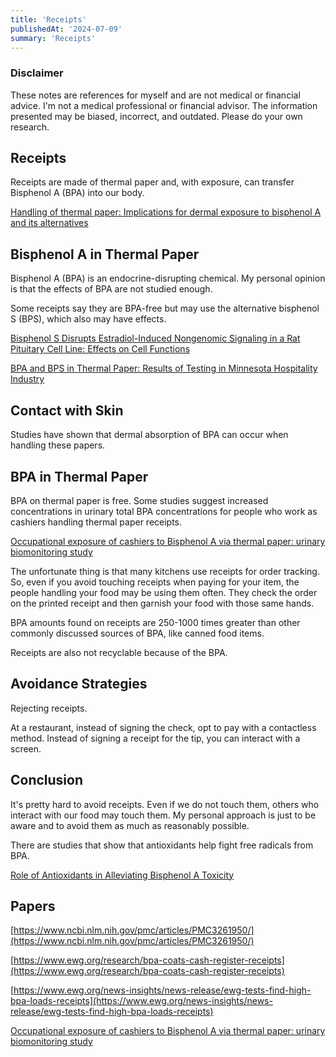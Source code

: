 ```yaml
---
title: 'Receipts'
publishedAt: '2024-07-09'
summary: 'Receipts'
---
```

### Disclaimer

These notes are references for myself and are not medical or financial advice. I'm not a medical professional or financial advisor. The information presented may be biased, incorrect, and outdated. Please do your own research.

## Receipts 

Receipts are made of thermal paper and, with exposure, can transfer Bisphenol A (BPA) into our body.

[Handling of thermal paper: Implications for dermal exposure to bisphenol A and its alternatives](https://www.ncbi.nlm.nih.gov/pmc/articles/PMC5453537/)

## Bisphenol A in Thermal Paper

Bisphenol A (BPA) is an endocrine-disrupting chemical. My personal opinion is that the effects of BPA are not studied enough.

Some receipts say they are BPA-free but may use the alternative bisphenol S (BPS), which also may have effects.

[Bisphenol S Disrupts Estradiol-Induced Nongenomic Signaling in a Rat Pituitary Cell Line: Effects on Cell Functions](https://ehp.niehs.nih.gov/doi/10.1289/ehp.1205826)

[BPA and BPS in Thermal Paper: Results of Testing in Minnesota Hospitality Industry](https://www.pca.state.mn.us/sites/default/files/p-p2s10-13.pdf)

## Contact with Skin

Studies have shown that dermal absorption of BPA can occur when handling these papers.

## BPA in Thermal Paper

BPA on thermal paper is free. Some studies suggest increased concentrations in urinary total BPA concentrations for people who work as cashiers handling thermal paper receipts.

[Occupational exposure of cashiers to Bisphenol A via thermal paper: urinary biomonitoring study](https://www.ncbi.nlm.nih.gov/pmc/articles/PMC4927604/)

The unfortunate thing is that many kitchens use receipts for order tracking. So, even if you avoid touching receipts when paying for your item, the people handling your food may be using them often. They check the order on the printed receipt and then garnish your food with those same hands.

BPA amounts found on receipts are 250-1000 times greater than other commonly discussed sources of BPA, like canned food items.

Receipts are also not recyclable because of the BPA.

## Avoidance Strategies

Rejecting receipts.

At a restaurant, instead of signing the check, opt to pay with a contactless method. Instead of signing a receipt for the tip, you can interact with a screen.

## Conclusion

It's pretty hard to avoid receipts. Even if we do not touch them, others who interact with our food may touch them. My personal approach is just to be aware and to avoid them as much as reasonably possible.

There are studies that show that antioxidants help fight free radicals from BPA.

[Role of Antioxidants in Alleviating Bisphenol A Toxicity](https://www.ncbi.nlm.nih.gov/pmc/articles/PMC7465987/)

## Papers

[https://www.ncbi.nlm.nih.gov/pmc/articles/PMC3261950/](https://www.ncbi.nlm.nih.gov/pmc/articles/PMC3261950/)

[https://www.ewg.org/research/bpa-coats-cash-register-receipts](https://www.ewg.org/research/bpa-coats-cash-register-receipts)

[https://www.ewg.org/news-insights/news-release/ewg-tests-find-high-bpa-loads-receipts](https://www.ewg.org/news-insights/news-release/ewg-tests-find-high-bpa-loads-receipts)

[Occupational exposure of cashiers to Bisphenol A via thermal paper: urinary biomonitoring study](https://www.ncbi.nlm.nih.gov/pmc/articles/PMC4927604/)
